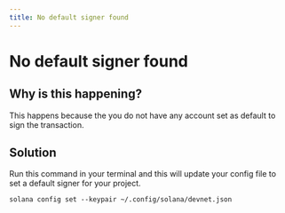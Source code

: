 ```yaml
---
title: No default signer found
---
```


# No default signer found

## Why is this happening?

<span>
  This happens because the you do not have any account set as default to sign the transaction.
</span>

## Solution
Run this command in your terminal and this will update your config file to set a default signer for your project.

```
solana config set --keypair ~/.config/solana/devnet.json
```